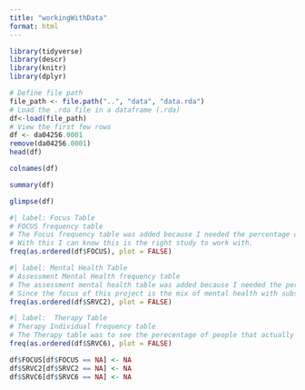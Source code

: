 ```yaml
---
title: "workingWithData"
format: html
---
```


```r
library(tidyverse)
library(descr)
library(knitr)
library(dplyr)
```

```r
# Define file path
file_path <- file.path("..", "data", "data.rda")
# Load the .rda file in a dataframe (.rda)
df<-load(file_path)
# View the first few rows
df <- da04256.0001
remove(da04256.0001)
head(df)

```

```r
colnames(df)
```

```r
summary(df)
```

```r
glimpse(df)
```

```r
#| label: Focus Table
# FOCUS frequency table
# The Focus frequency table was added because I needed the percentage of the study that dealt with "substance abuse treatment services" and "mix of mental health and suibstaance abuse".
# With this I can know this is the right study to work with.
freq(as.ordered(df$FOCUS), plot = FALSE)
```

```r
#| label: Mental Health Table
# Assessment Mental Health frequency table
# The assessment mental health table was added because I needed the percantge of people that were assessed to have mental health. 
# Since the focus of this project is the mix of mental health with substance abuse, this was mandatory.
freq(as.ordered(df$SRVC2), plot = FALSE)
```

```r
#| label:  Therapy Table
# Therapy Individual frequency table
# The Therapy table was to see the perecentage of people that actually got therapy in the study.
freq(as.ordered(df$SRVC6), plot = FALSE)
```

```r
df$FOCUS[df$FOCUS == NA] <- NA
df$SRVC2[df$SRVC2 == NA] <- NA 
df$SRVC6[df$SRVC6 == NA] <- NA
```
